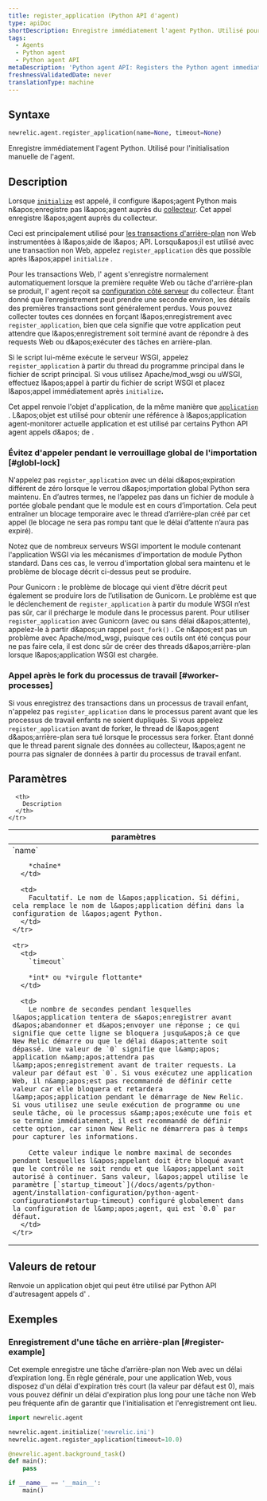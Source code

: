 ```yaml
---
title: register_application (Python API d'agent)
type: apiDoc
shortDescription: Enregistre immédiatement l'agent Python. Utilisé pour l'initialisation manuelle de l'agent.
tags:
  - Agents
  - Python agent
  - Python agent API
metaDescription: 'Python agent API: Registers the Python agent immediately, instead of allowing it to be done more passively.'
freshnessValidatedDate: never
translationType: machine
---
```


## Syntaxe

```py
newrelic.agent.register_application(name=None, timeout=None)
```

Enregistre immédiatement l&apos;agent Python. Utilisé pour l&apos;initialisation manuelle de l&apos;agent.

## Description

Lorsque [`initialize`](/docs/agents/python-agent/python-agent-api/initialize) est appelé, il configure l&amp;apos;agent Python mais n&amp;apos;enregistre pas l&amp;apos;agent auprès du [collecteur](/docs/accounts-partnerships/education/getting-started-new-relic/glossary#collector). Cet appel enregistre l&amp;apos;agent auprès du collecteur.

Ceci est principalement utilisé pour [les transactions d&apos;arrière-plan](/docs/agents/python-agent/python-agent-api/background_task) non Web instrumentées à l&amp;apos;aide de l&amp;apos; API. Lorsqu&amp;apos;il est utilisé avec une transaction non Web, appelez `register_application` dès que possible après l&amp;apos;appel `initialize` .

Pour les transactions Web, l&apos; agent s&apos;enregistre normalement automatiquement lorsque la première requête Web ou tâche d&apos;arrière-plan se produit, l&apos; agent reçoit sa [configuration côté serveur](/docs/agents/manage-apm-agents/configuration/configure-agent#ssc) du collecteur. Étant donné que l’enregistrement peut prendre une seconde environ, les détails des premières transactions sont généralement perdus. Vous pouvez collecter toutes ces données en forçant l&amp;apos;enregistrement avec `register_application`, bien que cela signifie que votre application peut attendre que l&amp;apos;enregistrement soit terminé avant de répondre à des requests Web ou d&amp;apos;exécuter des tâches en arrière-plan.

Si le script lui-même exécute le serveur WSGI, appelez `register_application` à partir du thread du programme principal dans le fichier de script principal. Si vous utilisez Apache/mod\_wsgi ou uWSGI, effectuez l&amp;apos;appel à partir du fichier de script WSGI et placez l&amp;apos;appel immédiatement après `initialize`<DNT>**.**</DNT>

Cet appel renvoie l&apos;objet d&apos;application, de la même manière que [`application`](/docs/agents/python-agent/python-agent-api/application) . L&amp;apos;objet est utilisé pour obtenir une référence à l&amp;apos;application agent-monitorer actuelle application et est utilisé par certains Python API agent appels d&amp;apos; de .

### Évitez d&apos;appeler pendant le verrouillage global de l&apos;importation [#globl-lock]

N&apos;appelez pas `register_application` avec un délai d&amp;apos;expiration différent de zéro lorsque le verrou d&amp;apos;importation global Python sera maintenu. En d’autres termes, ne l’appelez pas dans un fichier de module à portée globale pendant que le module est en cours d’importation. Cela peut entraîner un blocage temporaire avec le thread d’arrière-plan créé par cet appel (le blocage ne sera pas rompu tant que le délai d’attente n’aura pas expiré).

Notez que de nombreux serveurs WSGI importent le module contenant l&apos;application WSGI via les mécanismes d&apos;importation de module Python standard. Dans ces cas, le verrou d&apos;importation global sera maintenu et le problème de blocage décrit ci-dessus peut se produire.

Pour Gunicorn : le problème de blocage qui vient d’être décrit peut également se produire lors de l’utilisation de Gunicorn. Le problème est que le déclenchement de `register_application` à partir du module WSGI n’est pas sûr, car il précharge le module dans le processus parent. Pour utiliser `register_application` avec Gunicorn (avec ou sans délai d&amp;apos;attente), appelez-le à partir d&amp;apos;un rappel `post_fork()` . Ce n&amp;apos;est pas un problème avec Apache/mod\_wsgi, puisque ces outils ont été conçus pour ne pas faire cela, il est donc sûr de créer des threads d&amp;apos;arrière-plan lorsque l&amp;apos;application WSGI est chargée.

### Appel après le fork du processus de travail [#worker-processes]

Si vous enregistrez des transactions dans un processus de travail enfant, n&apos;appelez pas `register_application` dans le processus parent avant que les processus de travail enfants ne soient dupliqués. Si vous appelez `register_application` avant de forker, le thread de l&amp;apos;agent d&amp;apos;arrière-plan sera tué lorsque le processus sera forker. Étant donné que le thread parent signale des données au collecteur, l&amp;apos;agent ne pourra pas signaler de données à partir du processus de travail enfant.

## Paramètres

<table>
  <thead>
    <tr>
      <th width="25%">
        paramètres
      </th>

      <th>
        Description
      </th>
    </tr>
  </thead>

  <tbody>
    <tr>
      <td>
        `name`

        *chaîne*
      </td>

      <td>
        Facultatif. Le nom de l&apos;application. Si défini, cela remplace le nom de l&apos;application défini dans la configuration de l&apos;agent Python.
      </td>
    </tr>

    <tr>
      <td>
        `timeout`

        *int* ou *virgule flottante*
      </td>

      <td>
        Le nombre de secondes pendant lesquelles l&apos;application tentera de s&apos;enregistrer avant d&apos;abandonner et d&apos;envoyer une réponse ; ce qui signifie que cette ligne se bloquera jusqu&apos;à ce que New Relic démarre ou que le délai d&apos;attente soit dépassé. Une valeur de `0` signifie que l&amp;apos; application n&amp;apos;attendra pas l&amp;apos;enregistrement avant de traiter requests. La valeur par défaut est `0`. Si vous exécutez une application Web, il n&amp;apos;est pas recommandé de définir cette valeur car elle bloquera et retardera l&amp;apos;application pendant le démarrage de New Relic. Si vous utilisez une seule exécution de programme ou une seule tâche, où le processus s&amp;apos;exécute une fois et se termine immédiatement, il est recommandé de définir cette option, car sinon New Relic ne démarrera pas à temps pour capturer les informations.

        Cette valeur indique le nombre maximal de secondes pendant lesquelles l&apos;appelant doit être bloqué avant que le contrôle ne soit rendu et que l&apos;appelant soit autorisé à continuer. Sans valeur, l&apos;appel utilise le paramètre [`startup_timeout`](/docs/agents/python-agent/installation-configuration/python-agent-configuration#startup-timeout) configuré globalement dans la configuration de l&amp;apos;agent, qui est `0.0` par défaut.
      </td>
    </tr>
  </tbody>
</table>

## Valeurs de retour

Renvoie un application objet qui peut être utilisé par Python API d&apos;autresagent appels d&apos; .

## Exemples

### Enregistrement d&apos;une tâche en arrière-plan [#register-example]

Cet exemple enregistre une tâche d’arrière-plan non Web avec un délai d’expiration long. En règle générale, pour une application Web, vous disposez d&apos;un délai d&apos;expiration très court (la valeur par défaut est 0), mais vous pouvez définir un délai d&apos;expiration plus long pour une tâche non Web peu fréquente afin de garantir que l&apos;initialisation et l&apos;enregistrement ont lieu.

```py
import newrelic.agent

newrelic.agent.initialize('newrelic.ini')
newrelic.agent.register_application(timeout=10.0)

@newrelic.agent.background_task()
def main():
    pass

if __name__ == '__main__':
    main()
```